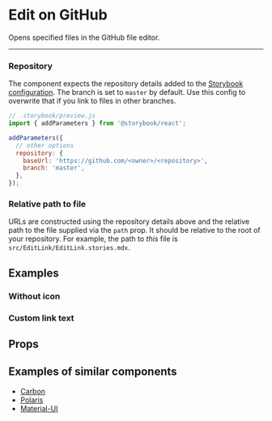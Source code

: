 
<Meta title="Primitives/Edit on GitHub" />

# Edit on GitHub

Opens specified files in the GitHub file editor.

---

<Preview>
  <Story name="default">
    <EditLink path="src/EditLink/EditLink.stories.mdx" />
  </Story>
</Preview>

### Repository

The component expects the repository details added to the [Storybook configuration](https://storybook.js.org/docs/configurations/options-parameter/). The branch is set to `master` by default. Use this config to overwrite that if you link to files in other branches.

```js
// .storybook/preview.js
import { addParameters } from '@storybook/react';

addParameters({
  // other options
  repository: {
    baseUrl: 'https://github.com/<owner>/<repository>',
    branch: 'master',
  },
});
```

### Relative path to file

URLs are constructed using the repository details above and the relative path to the file supplied via the `path` prop. It should be relative to the root of your repository. For example, the path to _this_ file is `src/EditLink/EditLink.stories.mdx`.

## Examples

### Without icon

<Preview>
  <Story name="icon">
    <EditLink path="src/EditLink/EditLink.stories.mdx" icon={false} />
  </Story>
</Preview>

### Custom link text

<Preview>
  <Story name="text">
    <EditLink path="src/EditLink/EditLink.stories.mdx" text="Edit source" />
  </Story>
</Preview>

## Props

<Props of={EditLink} />

## Examples of similar components

- [Carbon](https://www.carbondesignsystem.com/)
- [Polaris](https://polaris.shopify.com/)
- [Material-UI](https://material-ui.com/)

